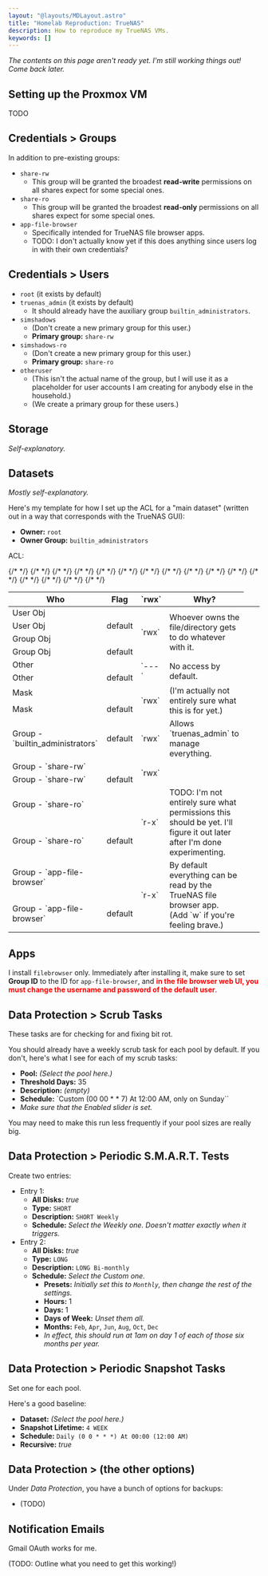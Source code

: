 ```yaml
---
layout: "@layouts/MDLayout.astro"
title: "Homelab Reproduction: TrueNAS"
description: How to reproduce my TrueNAS VMs.
keywords: []
---
```


*The contents on this page aren't ready yet. I'm still working things out! Come back later.*

## Setting up the Proxmox VM

TODO

## Credentials > Groups

In addition to pre-existing groups:

- `share-rw`
    - This group will be granted the broadest **read-write** permissions on all shares expect for some special ones.
- `share-ro`
    - This group will be granted the broadest **read-only** permissions on all shares expect for some special ones.
- `app-file-browser`
    - Specifically intended for TrueNAS file browser apps.
    - TODO: I don't actually know yet if this does anything since users log in with their own credentials?

## Credentials > Users

- `root` (it exists by default)
- `truenas_admin` (it exists by default)
    - It should already have the auxiliary group `builtin_administrators`.
- `simshadows`
    - (Don't create a new primary group for this user.)
    - **Primary group:** `share-rw`
- `simshadows-ro`
    - (Don't create a new primary group for this user.)
    - **Primary group:** `share-ro`
- `otheruser`
    - (This isn't the actual name of the group, but I will use it as a placeholder for user accounts I am creating for anybody else in the household.)
    - (We create a primary group for these users.)

## Storage

*Self-explanatory.*

## Datasets

*Mostly self-explanatory.*

Here's my template for how I set up the ACL for a "main dataset" (written out in a way that corresponds with the TrueNAS GUI):

- **Owner:** `root`
- **Owner Group:** `builtin_administrators`

ACL:

<table class="general">
<thead>
<tr>
    <th>Who</th>
    <th>Flag</th>
    <th>`rwx`</th>
    <th>Why?</th>
</tr>
</thead>
<tbody>
<tr>
    <td>User Obj</td>
    <td></td>
    <td rowspan="4">`rwx`</td>
    <td rowspan="4">Whoever owns the file/directory gets to do whatever with it.</td>
</tr>
<tr>
    <td>User Obj</td>
    <td>default</td>
    {/* <td></td> */}
    {/* <td></td> */}
</tr>
<tr>
    <td>Group Obj</td>
    <td></td>
    {/* <td></td> */}
    {/* <td></td> */}
</tr>
<tr>
    <td>Group Obj</td>
    <td>default</td>
    {/* <td></td> */}
    {/* <td></td> */}
</tr>
<tr>
    <td>Other</td>
    <td></td>
    <td rowspan="2">`---`</td>
    <td rowspan="2">No access by default.</td>
</tr>
<tr>
    <td>Other</td>
    <td>default</td>
    {/* <td></td> */}
    {/* <td></td> */}
</tr>
<tr>
    <td>Mask</td>
    <td></td>
    <td rowspan="2">`rwx`</td>
    <td rowspan="2">(I'm actually not entirely sure what this is for yet.)</td>
</tr>
<tr>
    <td>Mask</td>
    <td>default</td>
    {/* <td></td> */}
    {/* <td></td> */}
</tr>
<tr>
    <td>Group - `builtin_administrators`</td>
    <td>default</td>
    <td>`rwx`</td>
    <td>Allows `truenas_admin` to manage everything.</td>
</tr>
<tr>
    <td>Group - `share-rw`</td>
    <td></td>
    <td rowspan="2">`rwx`</td>
    <td rowspan="2"></td>
</tr>
<tr>
    <td>Group - `share-rw`</td>
    <td>default</td>
    {/* <td></td> */}
    {/* <td></td> */}
</tr>
<tr>
    <td>Group - `share-ro`</td>
    <td></td>
    <td rowspan="2">`r-x`</td>
    <td rowspan="2">TODO: I'm not entirely sure what permissions this should be yet. I'll figure it out later after I'm done experimenting.</td>
</tr>
<tr>
    <td>Group - `share-ro`</td>
    <td>default</td>
    {/* <td></td> */}
    {/* <td></td> */}
</tr>
<tr>
    <td>Group - `app-file-browser`</td>
    <td></td>
    <td rowspan="2">`r-x`</td>
    <td rowspan="2">By default everything can be read by the TrueNAS file browser app.<br/>(Add `w` if you're feeling brave.)</td>
</tr>
<tr>
    <td>Group - `app-file-browser`</td>
    <td>default</td>
    {/* <td></td> */}
    {/* <td></td> */}
</tr>
</tbody>
</table>

## Apps

I install `filebrowser` only. Immediately after installing it, make sure to set **Group ID** to the ID for `app-file-browser`, and <span style="color:red;">**in the file browser web UI, you must change the username and password of the default user**</span>.

## Data Protection > Scrub Tasks

These tasks are for checking for and fixing bit rot.

You should already have a weekly scrub task for each pool by default. If you don't, here's what I see for each of my scrub tasks:

- **Pool:** *(Select the pool here.)*
- **Threshold Days:** 35
- **Description:** *(empty)*
- **Schedule:** `Custom (00 00 * * 7) At 12:00 AM, only on Sunday``
- *Make sure that the Enabled slider is set.*

You may need to make this run less frequently if your pool sizes are really big.

## Data Protection > Periodic S.M.A.R.T. Tests

Create two entries:

- Entry 1:
    - **All Disks:** *true*
    - **Type:** `SHORT`
    - **Description:** `SHORT Weekly`
    - **Schedule:** *Select the Weekly one. Doesn't matter exactly when it triggers.*
- Entry 2:
    - **All Disks:** *true*
    - **Type:** `LONG`
    - **Description:** `LONG Bi-monthly`
    - **Schedule:** *Select the Custom one.*
        - **Presets:** *Initially set this to `Monthly`, then change the rest of the settings.*
        - **Hours:** 1
        - **Days:** 1
        - **Days of Week:** *Unset them all.*
        - **Months:** `Feb`, `Apr`, `Jun`, `Aug`, `Oct`, `Dec`
        - *In effect, this should run at 1am on day 1 of each of those six months per year.*

## Data Protection > Periodic Snapshot Tasks

Set one for each pool.

Here's a good baseline:

- **Dataset:** *(Select the pool here.)*
- **Snapshot Lifetime:** `4 WEEK`
- **Schedule:** `Daily (0 0 * * *) At 00:00 (12:00 AM)`
- **Recursive:** *true*

## Data Protection > (the other options)

Under *Data Protection*, you have a bunch of options for backups:

- (TODO)

## Notification Emails

Gmail OAuth works for me.

(TODO: Outline what you need to get this working!)

